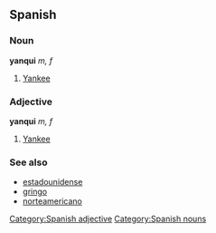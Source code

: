 ==Spanish==
===Noun===
'''yanqui''' ''m, f''
# [[Yankee]]

=== Adjective ===
'''yanqui''' ''m, f''
# [[Yankee]]

===See also===
*[[estadounidense]]
*[[gringo]]
*[[norteamericano]]

[[Category:Spanish adjective]]
[[Category:Spanish nouns]]